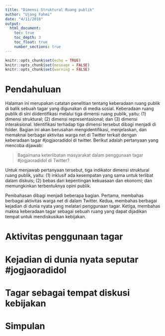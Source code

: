 ```yaml
---
title: "Dimensi Struktural Ruang publik"
author: "Ujang Fahmi"
date: "4/11/2018"
output: 
  html_document:
    toc: true
    toc_depth: 3
    toc_float: true
    number_sections: true
---
```


```r
knitr::opts_chunk$set(echo = TRUE)
knitr::opts_chunk$set(message = FALSE)
knitr::opts_chunk$set(warning = FALSE)
```

# Pendahuluan
Halaman ini merupakan catatan penelitian tentang keberadaan ruang publik di balik sebuah tagar yang digunakan di media sosial. Keberadaan ruang publik di sini diidentifikasi melalui tiga dimensi ruang publik, yaitu: (1) dimensi struktural; (2) dimensi representasional; dan (3) dimensi interaksional. Identifikasi terhadap tiga dimensi tersebut dibagi menjadi di folder. Bagian ini akan berusahan mengidentifikasi, menjelaskan, dan memaknai berbagai aktivitas warga net di Twitter terkait dengan keberadaan tagar #jogjaoradidol di twitter. Berikut adalah pertanyaan yang mencoba dijawab: 

  > Bagaimana keterlibatan masyarakat dalam penggunaan tagar #jogjaoradidol di Twitter?

Untuk menjawab pertanyaan tersebut, tiga indikator dimensi struktural ruang publik, yaitu: (1) inklusif ada kesempatan yang sama untuk terlibat dalam diskuis; (2) bebas dari kepentingan kekuasaan dan ekonomi; dan memungkinkan terbentuknya opini publik. 

Pembahasan dibagi menjadi beberapa bagian. Pertama, membahas berbagai aktivitas warga net di dalam Twitter. Kedua, membahas berbagai kejadian di dunia nyata yang melatari penggunaan tagar. Ketiga, membahas makna keberadaan tagar sebagai sebuah ruang yang dapat dijadikan tempat untuk mendiskusikan kebijakan. 

# Aktivitas penggunaan tagar
 
# Kejadian di dunia nyata seputar #jogjaoradidol

# Tagar sebagai tempat diskusi kebijakan

# Simpulan
